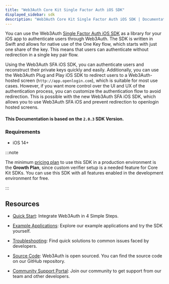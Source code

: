 ```yaml
---
title: "Web3Auth Core Kit Single Factor Auth iOS SDK"
displayed_sidebar: sdk
description: "Web3Auth Core Kit Single Factor Auth iOS SDK | Documentation - Web3Auth"
---
```


You can use the Web3Auth [Single Factor Auth iOS SDK](https://github.com/Web3Auth/single-factor-auth-swift) as a library for your iOS app to
authenticate users through Web3Auth. The SDK is written in Swift and allows for native use of the One Key flow, which starts with just one share of
the key. This means that users can authenticate without redirection in a single key pair flow.

Using the Web3Auth SFA iOS SDK, you can authenticate users and reconstruct their private keys quickly and easily. Additionally, you can use the
Web3Auth Plug and Play iOS SDK to redirect users to a Web3Auth-hosted screen (`http://app.openlogin.com`), which is suitable for most use cases.
However, if you want more control over the UI and UX of the authentication process, you can customize the authentication flow to avoid redirection.
This is possible with the new Web3Auth SFA iOS SDK, which allows you to use Web3Auth SFA iOS and prevent redirection to openlogin hosted screens.

#### This Documentation is based on the `2.0.3` SDK Version.

### Requirements

- iOS 14+

:::note

The minimum [pricing plan](https://web3auth.io/pricing.html) to use this SDK in a production environment is the **Growth Plan**, since custom verifier
setup is a needed feature for Core Kit SDKs. You can use this SDK with all features enabled in the development environment for free.

:::

## Resources

- [Quick Start](/quick-start?product=Core+Kit&sdk=Single+Factor+Auth+iOS+SDK): Integrate Web3Auth in 4 Simple Steps.

- [Example Applications](/examples?product=Core+Kit&sdk=Single+Factor+Auth+iOS+SDK): Explore our example applications and try the SDK yourself.

- [Troubleshooting](/troubleshooting): Find quick solutions to common issues faced by developers.

- [Source Code](https://github.com/Web3Auth/single-factor-auth-swift): Web3Auth is open sourced. You can find the source code on our GitHub
  repository.

- [Community Support Portal](https://web3auth.io/community/c/help-core-kit/sfa-ios-sdk/30): Join our community to get support from our team and other
  developers.
